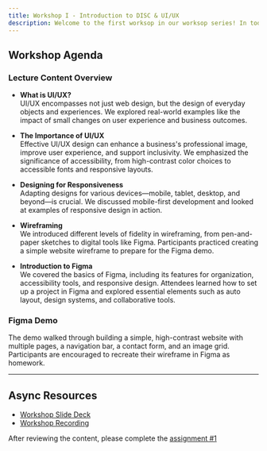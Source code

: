 ```yaml
---
title: Workshop I - Introduction to DISC & UI/UX
description: Welcome to the first worksop in our worksop series! In today's workshop we will covering the basics of UI/UX and creating user-interfaces using Figma, a high-fidelity and commonly used industry tool for creating UI in teams
---
```


## Workshop Agenda

### Lecture Content Overview

- **What is UI/UX?**  
  UI/UX encompasses not just web design, but the design of everyday objects and experiences. We explored real-world examples like the impact of small changes on user experience and business outcomes.

- **The Importance of UI/UX**  
  Effective UI/UX design can enhance a business's professional image, improve user experience, and support inclusivity. We emphasized the significance of accessibility, from high-contrast color choices to accessible fonts and responsive layouts.

- **Designing for Responsiveness**  
  Adapting designs for various devices—mobile, tablet, desktop, and beyond—is crucial. We discussed mobile-first development and looked at examples of responsive design in action.

- **Wireframing**  
  We introduced different levels of fidelity in wireframing, from pen-and-paper sketches to digital tools like Figma. Participants practiced creating a simple website wireframe to prepare for the Figma demo.

- **Introduction to Figma**  
  We covered the basics of Figma, including its features for organization, accessibility tools, and responsive design. Attendees learned how to set up a project in Figma and explored essential elements such as auto layout, design systems, and collaborative tools.

### Figma Demo

The demo walked through building a simple, high-contrast website with multiple pages, a navigation bar, a contact form, and an image grid. Participants are encouraged to recreate their wireframe in Figma as homework.

---

## Async Resources

- [Workshop Slide Deck](https://docs.google.com/presentation/d/1QjT6_zsNwvuLiJZIY59FxzSh8D3kWhFXazj8SWeSTLY/edit?usp=sharing)
- [Workshop Recording](https://youtu.be/XnvcjDGgZqI)

After reviewing the content, please complete the [assignment #1](/content/assignments/assignment-1)

